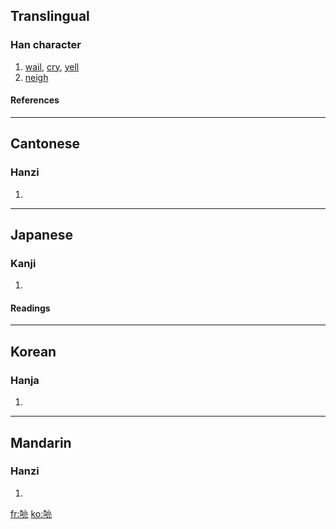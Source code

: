 ==Translingual==
===Han character===
{{Han char|rn=30|rad=口|as=09|sn=12|four=6001<sub>7</sub>|canj=口卜口山 (RYRU)}}
# [[wail]], [[cry]], [[yell]]
# [[neigh]]
====References====
{{Han ref|kx=0200.050|dkj=03978|dj=0421.190|hdz=10659.010|uh=55A8|ud=21928|bh=D867|bd=55399}}
----
==Cantonese==
===Hanzi===
{{yue-hanzi|jyut=|y=leung6}}
# {{defn|Cantonese}}
----
==Japanese==
===Kanji===
{{ja-kanji|grade=|rs=口09}}
# {{defn|Japanese}} 
====Readings====
{{ja-readings|on=[[りょう]] (ryō)|kun=[[ほがらか]] (hogaraka)}}
----
==Korean==
===Hanja===
{{ko-hanja|hangeul=량|rv=ryang|mr=ryang}}
# {{defn|Korean}}
----
==Mandarin==
===Hanzi===
{{cmn-hanzi|pin=[[liàng]] (liang4), [[sàng]] (sang4)|wg=liang<sup>4</sup>, sang<sup>4</sup>}}
# {{defn|Mandarin}}

[[fr:喨]]
[[ko:喨]]